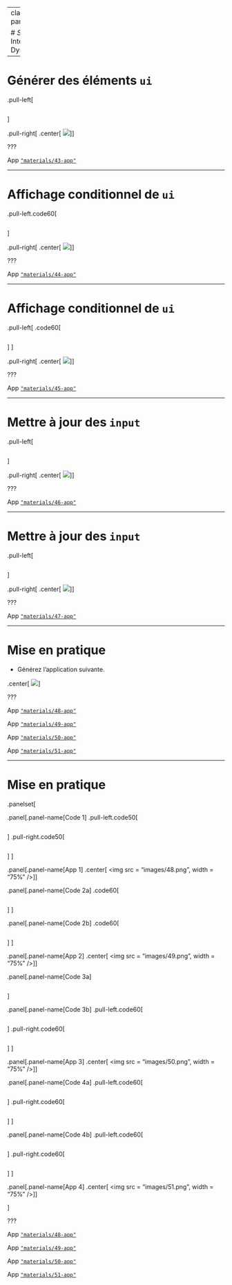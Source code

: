 
---
class: part-slide

# <i class="glow">Shiny</i><br>Interface Dynamique

---

# Générer des éléments `ui`

.pull-left[
```r
```
]

.pull-right[
.center[
![](images/43.png)
]
]

???

App [`"materials/43-app"`](https://github.com/mcanouil/rshiny/tree/main/materials/43-app/app.R)

---

# Affichage conditionnel de `ui`

.pull-left.code60[
```r
```
]

.pull-right[
.center[
![](images/44.png)
]
]

???

App [`"materials/44-app"`](https://github.com/mcanouil/rshiny/tree/main/materials/44-app/app.R)

---

# Affichage conditionnel de `ui`

.pull-left[
.code60[
```r
```
]
]

.pull-right[
.center[
![](images/45.png)
]
]

???

App [`"materials/45-app"`](https://github.com/mcanouil/rshiny/tree/main/materials/45-app/app.R)

---

# Mettre à jour des `input`

.pull-left[
```r
```
]

.pull-right[
.center[
![](images/46.png)
]
]

???

App [`"materials/46-app"`](https://github.com/mcanouil/rshiny/tree/main/materials/46-app/app.R)

---

# Mettre à jour des `input`

.pull-left[
```r
```
]

.pull-right[
.center[
![](images/47.png)
]
]

???

App [`"materials/47-app"`](https://github.com/mcanouil/rshiny/tree/main/materials/47-app/app.R)

---

# Mise en pratique 

* Générez l'application suivante.

.center[
![](images/51.png)
]

???

App [`"materials/48-app"`](https://github.com/mcanouil/rshiny/tree/main/materials/48-app/app.R)

App [`"materials/49-app"`](https://github.com/mcanouil/rshiny/tree/main/materials/49-app/app.R)

App [`"materials/50-app"`](https://github.com/mcanouil/rshiny/tree/main/materials/50-app/app.R)

App [`"materials/51-app"`](https://github.com/mcanouil/rshiny/tree/main/materials/50-app/app.R)

---

# Mise en pratique 

.panelset[
  
.panel[.panel-name[Code 1]
.pull-left.code50[
```r
```
]
.pull-right.code50[
```r
```
]
]

.panel[.panel-name[App 1]
.center[
<img src = "images/48.png", width = "75%" />
]
]

.panel[.panel-name[Code 2a]
.code60[
```r
```
]
]

.panel[.panel-name[Code 2b]
.code60[
```r
```
]
]

.panel[.panel-name[App 2]
.center[
<img src = "images/49.png", width = "75%" />
]
]

.panel[.panel-name[Code 3a]
```r
```
]

.panel[.panel-name[Code 3b]
.pull-left.code60[
```r
```
]
.pull-right.code60[
```r
```
]
]

.panel[.panel-name[App 3]
.center[
<img src = "images/50.png", width = "75%" />
]
]

.panel[.panel-name[Code 4a]
.pull-left.code60[
```r
```
]
.pull-right.code60[
```r
```
]
]

.panel[.panel-name[Code 4b]
.pull-left.code60[
```r
```
]
.pull-right.code60[
```r
```
]
]

.panel[.panel-name[App 4]
.center[
<img src = "images/51.png", width = "75%" />
]
]

]

???

App [`"materials/48-app"`](https://github.com/mcanouil/rshiny/tree/main/materials/48-app/app.R)

App [`"materials/49-app"`](https://github.com/mcanouil/rshiny/tree/main/materials/49-app/app.R)

App [`"materials/50-app"`](https://github.com/mcanouil/rshiny/tree/main/materials/50-app/app.R)

App [`"materials/51-app"`](https://github.com/mcanouil/rshiny/tree/main/materials/51-app/app.R)
